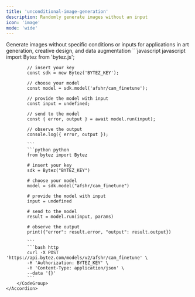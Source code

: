 ```yaml
---
title: 'unconditional-image-generation'
description: Randomly generate images without an input
icon: 'image'
mode: 'wide'
---
```


<AccordionGroup>
	<Accordion defaultOpen="true" title="Basic usage">
		Generate images without specific conditions or inputs for applications in art generation, creative design, and data augmentation
		<CodeGroup>
			```javascript javascript
			import Bytez from 'bytez.js';
			
			// insert your key
			const sdk = new Bytez('BYTEZ_KEY');
			
			// choose your model
			const model = sdk.model('afshr/cam_finetune');
			
			// provide the model with input
			const input = undefined;
			
			// send to the model
			const { error, output } = await model.run(input);
			
			// observe the output
			console.log({ error, output });
			
			```
			```python python
			from bytez import Bytez
			
			# insert your key
			sdk = Bytez("BYTEZ_KEY")
			
			# choose your model
			model = sdk.model("afshr/cam_finetune")
			
			# provide the model with input
			input = undefined
			
			# send to the model
			result = model.run(input, params)
			
			# observe the output
			print({"error": result.error, "output": result.output})
			
			```
			```bash http
			curl -X POST 'https://api.bytez.com/models/v2/afshr/cam_finetune' \
			-H 'Authorization: BYTEZ_KEY' \
			-H 'Content-Type: application/json' \
			--data '{}'
			```
		</CodeGroup>
	</Accordion>
</AccordionGroup>